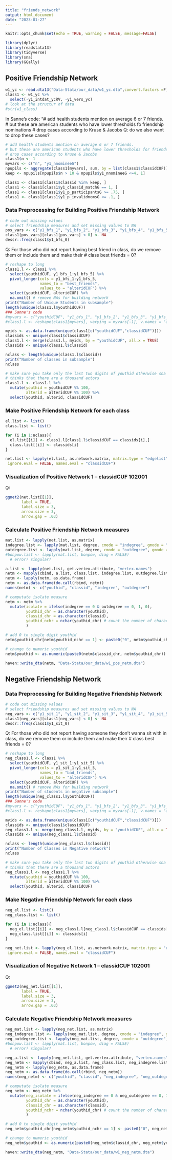 ```yaml
---
title: "friends_network"
output: html_document
date: "2023-01-27"
---
```


```r
knitr::opts_chunk$set(echo = TRUE, warning = FALSE, message=FALSE)
```

```r
library(dplyr)
library(readstata13)
library(tidyverse)
library(sna)
library(GGally)
```

## Positive Friendship Network
```r
w1_yc <- read.dta13("Data-Stata/our_data/w1_yc.dta",convert.factors =F)
class1 <- w1_yc %>% 
  select(-y1_intdat_ycRV, -y1_vers_yc)
# look at the structur of data
#str(w1_class)
```

In Sanne's code: 
"# add health students mention on average 6 or 7 friends. 
 # but these are american students who have lower thresholds fo friendship nominations
 # drop cases according to Kruse & Jacobs
Q: do we also want to drop these cases?
```r
# add health students mention on average 6 or 7 friends. 
# but these are american students who have lower thresholds for friendship nominations
# drop cases according to Kruse & Jacobs
class1$n <- 1
myvars <- c("n", "y1_nnomineeG")
npupils <- aggregate(class1[myvars], sum, by = list(class1$classidCUF))
keep <- npupils[npupils$n > 10 & npupils$y1_nnomineeG <=4, 1]

class1 <- class1[class1$classid %in% keep, ]
class1 <- class1[class1$y1_classid_matchG == 1, ]
class1 <- class1[class1$y1_p_participantsG >= .75, ]
class1 <- class1[class1$y1_p_invalidnomsG <= .1, ]
```

### Data Preprocessing for Building Positive Friendship Network
```r
# code out missing values
# select friendship measures and set missing values to NA
pos_vars <- c("y1_bfs_1", "y1_bfs_2", "y1_bfs_3", "y1_bfs_4", "y1_bfs_5")
class1[pos_vars][class1[pos_vars] < 0] <- NA
descr::freq(class1$y1_bfs_0)
```

Q: For those who did not report having best friend in class, do we remove them or include them and make their # class best friends = 0?
```r
# reshape to long
class1.l <- class1 %>% 
  select(youthidCUF, y1_bfs_1:y1_bfs_5) %>% 
  pivot_longer(cols = y1_bfs_1:y1_bfs_5,
               names_to = "best_friends",
               values_to = "alteridCUF") %>% 
  select(youthidCUF, alteridCUF) %>% 
  na.omit() # remove NAs for building network
print("Number of Unique Students in subsample")
length(unique(class1.l$youthidCUF))
### Sanne's code
#myvars <- c("youthidCUF", "y1_bfs_1", "y1_bfs_2", "y1_bfs_3", "y1_bfs_4", "y1_bfs_5")
#class1.l <- reshape(class1[myvars], varying = myvars[-1], v.names = "alterid", timevar = "friend", idvar = "youthidCUF", times =myvars[-1], direction = "long")
```

```r
myids <- as.data.frame(unique(class1[c("youthidCUF","classidCUF")]))
classids <- unique(class1$classidCUF)
class1.l <- merge(class1.l, myids, by = "youthidCUF", all.x = TRUE)
classids <- unique(class1.l$classid)

nclass <- length(unique(class1.l$classid))
print("Number of classes in subsample")
nclass

# make sure you take only the last two digits of youthid otherwise sna
# thinks that there are a thousand actors
class1.l <- class1.l %>% 
  mutate(youthid = youthidCUF %% 100,
         alterid = alteridCUF %% 100) %>% 
  select(youthid, alterid, classidCUF)
```

### Make Positive Friendship Network for each class
```r
el.list <- list()
class.list <- list()

for (i in 1:nclass){
  el.list[[i]] <- class1.l[class1.l$classidCUF == classids[i],]
  class.list[[i]] <- classids[i]
}

net.list <- lapply(el.list, as.network.matrix, matrix.type = "edgelist", 
 ignore.eval = FALSE, names.eval = "classidCUF")	
```

### Visualization of Positive Network 1 -- classidCUF 102001
Q:
```r
ggnet2(net.list[[1]],
       label = TRUE,
       label.size = 3,
       arrow.size = 3,
       arrow.gap = .03)
```

### Calculate Positive Friendship Network measures 
```r
mat.list <- lapply(net.list, as.matrix)
indegree.list <- lapply(mat.list, degree, cmode = "indegree", gmode = "digraph", diag = FALSE)
outdegree.list <- lapply(mat.list, degree, cmode = "outdegree", gmode = "digraph", diag = FALSE)
#bonpow.list <- lapply(mat.list, bonpow, diag = FALSE)
  # error? singular?
```

```r
a.list <- lapply(net.list, get.vertex.attribute, "vertex.names")
netm <- mapply(cbind, a.list, class.list, indegree.list, outdegree.list)
netm <- lapply(netm, as.data.frame)
netm <- as.data.frame(do.call(rbind, netm))
names(netm) <- c("youthid", "classid", "indegree", "outdegree")

# computate isolate measure
netm <- netm %>% 
  mutate(isolate = ifelse(indegree == 0 & outdegree == 0, 1, 0),
         youthid_chr = as.character(youthid),
         classid_chr = as.character(classid),
         youthid_nchr = nchar(youthid_chr) # count the number of characters
         )

# add 0 to single digit youthid
netm$youthid_chr[netm$youthid_nchr == 1] <- paste0("0", netm$youthid_chr[netm$youthid_nchr == 1])

# change to numeric youthid
netm$youthid <- as.numeric(paste0(netm$classid_chr, netm$youthid_chr))
```

```r
haven::write_dta(netm, "Data-Stata/our_data/w1_pos_netm.dta")
```

## Negative Friendship Network
### Data Preprocessing for Building Negative Friendship Network
```r
# code out missing values
# select friendship measures and set missing values to NA
neg_vars <- c("y1_sit_1", "y1_sit_2", "y1_sit_3", "y1_sit_4", "y1_sit_5")
class1[neg_vars][class1[neg_vars] < 0] <- NA
descr::freq(class1$y1_sit_0)
```

Q: For those who did not report having someone they don't wanna sit with in class, do we remove them or include them and make their # class best friends = 0?
```r
# reshape to long
neg_class1.l <- class1 %>% 
  select(youthidCUF, y1_sit_1:y1_sit_5) %>% 
  pivot_longer(cols = y1_sit_1:y1_sit_5,
               names_to = "bad_friends",
               values_to = "alteridCUF") %>% 
  select(youthidCUF, alteridCUF) %>% 
  na.omit() # remove NAs for building network
print("Number of students in negative subsample")
length(unique(neg_class1.l$youthidCUF))
### Sanne's code
#myvars <- c("youthidCUF", "y1_bfs_1", "y1_bfs_2", "y1_bfs_3", "y1_bfs_4", "y1_bfs_5")
#class1.l <- reshape(class1[myvars], varying = myvars[-1], v.names = "alterid", timevar = "friend", idvar = "youthidCUF", times =myvars[-1], direction = "long")
```

```r
myids <- as.data.frame(unique(class1[c("youthidCUF","classidCUF")]))
classids <- unique(class1$classidCUF)
neg_class1.l <- merge(neg_class1.l, myids, by = "youthidCUF", all.x = TRUE)
classids <- unique(neg_class1.l$classid)

nclass <- length(unique(neg_class1.l$classid))
print("Number of Classes in Negative network")
nclass

# make sure you take only the last two digits of youthid otherwise sna
# thinks that there are a thousand actors
neg_class1.l <- neg_class1.l %>% 
  mutate(youthid = youthidCUF %% 100,
         alterid = alteridCUF %% 100) %>% 
  select(youthid, alterid, classidCUF)
```

### Make Negative Friendship Network for each class
```r
neg_el.list <- list()
neg_class.list <- list()

for (i in 1:nclass){
  neg_el.list[[i]] <- neg_class1.l[neg_class1.l$classidCUF == classids[i],]
  neg_class.list[[i]] <- classids[i]
}

neg_net.list <- lapply(neg_el.list, as.network.matrix, matrix.type = "edgelist", 
 ignore.eval = FALSE, names.eval = "classidCUF")	
```

### Visualization of Negative Network 1 -- classidCUF 102001
Q:
```r
ggnet2(neg_net.list[[1]],
       label = TRUE,
       label.size = 3,
       arrow.size = 3,
       arrow.gap = .03)
```

### Calculate Negative Friendship Network measures 
```r
neg_mat.list <- lapply(neg_net.list, as.matrix)
neg_indegree.list <- lapply(neg_mat.list, degree, cmode = "indegree", gmode = "digraph", diag = FALSE)
neg_outdegree.list <- lapply(neg_mat.list, degree, cmode = "outdegree", gmode = "digraph", diag = FALSE)
#bonpow.list <- lapply(mat.list, bonpow, diag = FALSE)
  # error? singular?
```

```r
neg_a.list <- lapply(neg_net.list, get.vertex.attribute, "vertex.names")
neg_netm <- mapply(cbind, neg_a.list, neg_class.list, neg_indegree.list, neg_outdegree.list)
neg_netm <- lapply(neg_netm, as.data.frame)
neg_netm <- as.data.frame(do.call(rbind, neg_netm))
names(neg_netm) <- c("youthid", "classid", "neg_indegree", "neg_outdegree")

# computate isolate measure
neg_netm <- neg_netm %>% 
  mutate(neg_isolate = ifelse(neg_indegree == 0 & neg_outdegree == 0, 1, 0),
         youthid_chr = as.character(youthid),
         classid_chr = as.character(classid),
         youthid_nchr = nchar(youthid_chr) # count the number of characters
         )

# add 0 to single digit youthid
neg_netm$youthid_chr[neg_netm$youthid_nchr == 1] <- paste0("0", neg_netm$youthid_chr[neg_netm$youthid_nchr == 1])

# change to numeric youthid
neg_netm$youthid <- as.numeric(paste0(neg_netm$classid_chr, neg_netm$youthid_chr))
```

```r
haven::write_dta(neg_netm, "Data-Stata/our_data/w1_neg_netm.dta")
```

